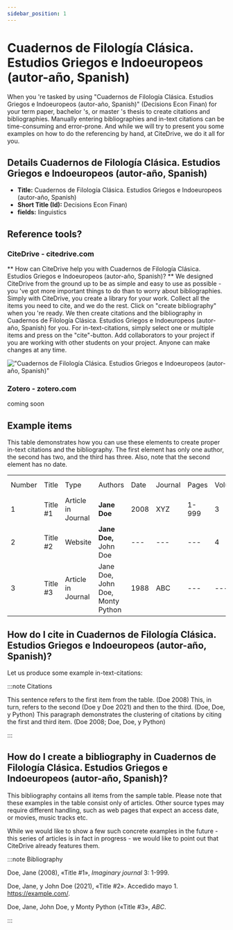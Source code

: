 ```yaml
---
sidebar_position: 1
---
```


# Cuadernos de Filología Clásica. Estudios Griegos e Indoeuropeos (autor-año, Spanish)

When you 're tasked by using "Cuadernos de Filología Clásica. Estudios Griegos e Indoeuropeos (autor-año, Spanish)" (Decisions Econ Finan) for your term paper, bachelor 's, or master 's thesis to create citations and bibliographies.
Manually entering bibliographies and in-text citations can be time-consuming and error-prone. And while we will try to present you some examples on how to do the referencing by hand, at CiteDrive, we do it all for you.

## Details  Cuadernos de Filología Clásica. Estudios Griegos e Indoeuropeos (autor-año, Spanish)
* **Title:** Cuadernos de Filología Clásica. Estudios Griegos e Indoeuropeos (autor-año, Spanish)
* **Short Title (Id):** Decisions Econ Finan)
* **fields:** linguistics

## Reference tools?
### CiteDrive - citedrive.com
** How can CiteDrive help you with Cuadernos de Filología Clásica. Estudios Griegos e Indoeuropeos (autor-año, Spanish)? **
We designed CiteDrive from the ground up to be as simple and easy to use as possible - you 've got more important things to do than to worry about bibliographies. Simply with CiteDrive, you create a library for your work. Collect all the items you need to cite, and we do the rest. Click on "create bibliography" when you 're ready. We then create citations and the bibliography in Cuadernos de Filología Clásica. Estudios Griegos e Indoeuropeos (autor-año, Spanish) for you. For in-text-citations, simply select one or multiple items and press on the "cite"-button. Add collaborators to your project if you are working with other students on your project. Anyone can make changes at any time.


!["Cuadernos de Filología Clásica. Estudios Griegos e Indoeuropeos (autor-año, Spanish)"](images/cuadernos-de-filologia-clasica-estudios-griegos-e-indoeuropeos-autorano-spanish.svg "Choose Cuadernos de Filología Clásica. Estudios Griegos e Indoeuropeos (autor-año, Spanish) in the CiteDrive App")

### Zotero - zotero.com

coming soon

## Example items

This table demonstrates how you can use these elements to create proper in-text citations and the bibliography. The first element has only one author, the second has two, and the third has three. Also, note that the second element has no date.


<table>
  <tr>
   <td>Number
   </td>
   <td>Title
   </td>
   <td>Type
   </td>
   <td>Authors
   </td>
   <td>Date
   </td>
   <td>Journal
   </td>
   <td>Pages
   </td>
   <td>Volume
   </td>
   <td>Issue
   </td>
   <td>Access Date
   </td>
  </tr>
  <tr>
   <td>1
   </td>
   <td>Title #1
   </td>
   <td>Article in Journal
   </td>
   <td><strong>Jane Doe</strong>
   </td>
   <td>2008
   </td>
   <td>XYZ
   </td>
   <td>1-999
   </td>
   <td>3
   </td>
   <td>2
   </td>
   <td>--
   </td>
  </tr>
  <tr>
   <td>
2
   </td>
   <td>Title #2
   </td>
   <td>Website
   </td>
   <td><strong>Jane Doe, </strong>John Doe
   </td>
   <td>---
   </td>
   <td>---
   </td>
   <td>---
   </td>
   <td>4
   </td>
   <td>---
   </td>
   <td>2020-05-01
   </td>
  </tr>
  <tr>
   <td>3
   </td>
   <td>Title #3
   </td>
   <td>Article in Journal
   </td>
   <td>Jane Doe, John Doe, Monty Python
   </td>
   <td>1988
   </td>
   <td>ABC
   </td>
   <td>---
   </td>
   <td>---
   </td>
   <td>16
   </td>
   <td>---
   </td>
  </tr>
</table>



## How do I cite in  Cuadernos de Filología Clásica. Estudios Griegos e Indoeuropeos (autor-año, Spanish)?

Let us produce some example in-text-citations:

:::note Citations


This sentence refers to the first item from the table. (Doe 2008) This, in turn, refers to the second (Doe y Doe 2021)
and then to the third.  (Doe, Doe, y Python)
This paragraph demonstrates the clustering of citations by citing the first and third item. (Doe 2008; Doe, Doe, y Python)

:::

## How do I create a bibliography in Cuadernos de Filología Clásica. Estudios Griegos e Indoeuropeos (autor-año, Spanish)?

This bibliography contains all items from the sample table. Please note that these examples in the table consist only of articles. Other source types may require different handling, such as web pages that expect an access date, or movies, music tracks etc.

While we would like to show a few such concrete examples in the future - this series of articles is in fact in progress - we would like to point out that CiteDrive already features them.

:::note Bibliography

Doe, Jane (2008), «Title #1», <i>Imaginary journal</i> 3: 1-999.

Doe, Jane, y John  Doe (2021), «Title #2». Accedido mayo 1. https://example.com/.

Doe, Jane, John Doe, y Monty Python («Title #3», <i>ABC</i>.



:::


        